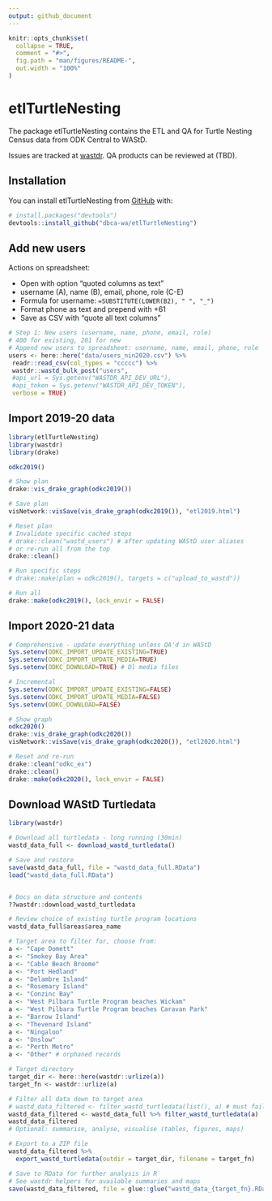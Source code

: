 ```yaml
---
output: github_document
---
```


<!-- README.md is generated from README.Rmd. Please edit that file -->

```r
knitr::opts_chunk$set(
  collapse = TRUE,
  comment = "#>",
  fig.path = "man/figures/README-",
  out.width = "100%"
)
```

# etlTurtleNesting

<!-- badges: start -->
<!-- badges: end -->

The package etlTurtleNesting contains the ETL and QA for Turtle Nesting Census 
data from ODK Central to WAStD.

Issues are tracked at [wastdr](https://github.com/dbca-wa/wastdr/milestone/1).
QA products can be reviewed at (TBD).

## Installation

You can install etlTurtleNesting from [GitHub](https://github.com/) with:

``` r
# install.packages("devtools")
devtools::install_github("dbca-wa/etlTurtleNesting")
```

## Add new users

Actions on spreadsheet:

* Open with option "quoted columns as text"
* username (A), name (B), email, phone, role (C-E)
* Formula for username: `=SUBSTITUTE(LOWER(B2), " ", "_")`
* Format phone as text and prepend with +61
* Save as CSV with "quote all text columns"

```r
# Step 1: New users (username, name, phone, email, role)
# 400 for existing, 201 for new
# Append new users to spreadsheet: username, name, email, phone, role
users <- here::here("data/users_nin2020.csv") %>%
 readr::read_csv(col_types = "ccccc") %>%
 wastdr::wastd_bulk_post("users",
 #api_url = Sys.getenv("WASTDR_API_DEV_URL"),
 #api_token = Sys.getenv("WASTDR_API_DEV_TOKEN"),
 verbose = TRUE)
```


## Import 2019-20 data

```r
library(etlTurtleNesting)
library(wastdr)
library(drake)

odkc2019()

# Show plan
drake::vis_drake_graph(odkc2019())

# Save plan
visNetwork::visSave(vis_drake_graph(odkc2019()), "etl2019.html")

# Reset plan
# Invalidate specific cached steps
# drake::clean("wastd_users") # after updating WAStD user aliases
# or re-run all from the top
drake::clean()

# Run specific steps
# drake::make(plan = odkc2019(), targets = c("upload_to_wastd"))

# Run all
drake::make(odkc2019(), lock_envir = FALSE)
```


## Import 2020-21 data

```r
# Comprehensive - update everything unless QA'd in WAStD
Sys.setenv(ODKC_IMPORT_UPDATE_EXISTING=TRUE)
Sys.setenv(ODKC_IMPORT_UPDATE_MEDIA=TRUE)
Sys.setenv(ODKC_DOWNLOAD=TRUE) # Dl media files

# Incremental
Sys.setenv(ODKC_IMPORT_UPDATE_EXISTING=FALSE)
Sys.setenv(ODKC_IMPORT_UPDATE_MEDIA=FALSE)
Sys.setenv(ODKC_DOWNLOAD=FALSE)

# Show graph
odkc2020()
drake::vis_drake_graph(odkc2020())
visNetwork::visSave(vis_drake_graph(odkc2020()), "etl2020.html")

# Reset and re-run
drake::clean("odkc_ex")
drake::clean()
drake::make(odkc2020(), lock_envir = FALSE)
```

## Download WAStD Turtledata

```r
library(wastdr)

# Download all turtledata - long running (30min)
wastd_data_full <- download_wastd_turtledata()

# Save and restore
save(wastd_data_full, file = "wastd_data_full.RData")
load("wastd_data_full.RData")


# Docs on data structure and contents
??wastdr::download_wastd_turtledata

# Review choice of existing turtle program locations
wastd_data_full$areas$area_name

# Target area to filter for, choose from:
a <- "Cape Domett"                                     
a <- "Smokey Bay Area"                                 
a <- "Cable Beach Broome"                              
a <- "Port Hedland"                                    
a <- "Delambre Island"                                 
a <- "Rosemary Island"                                 
a <- "Conzinc Bay"                                     
a <- "West Pilbara Turtle Program beaches Wickam"      
a <- "West Pilbara Turtle Program beaches Caravan Park"
a <- "Barrow Island"                                   
a <- "Thevenard Island"                                
a <- "Ningaloo"                                        
a <- "Onslow"                                          
a <- "Perth Metro" 
a <- "Other" # orphaned records

# Target directory
target_dir <- here::here(wastdr::urlize(a))
target_fn <- wastdr::urlize(a)

# Filter all data down to target area
# wastd_data_filtered <- filter_wastd_turtledata(list(), a) # must fail
wastd_data_filtered <- wastd_data_full %>% filter_wastd_turtledata(a) 
wastd_data_filtered
# Optional: summarise, analyse, visualise (tables, figures, maps)

# Export to a ZIP file
wastd_data_filtered %>% 
  export_wastd_turtledata(outdir = target_dir, filename = target_fn)

# Save to RData for further analysis in R 
# See wastdr helpers for available summaries and maps
save(wastd_data_filtered, file = glue::glue("wastd_data_{target_fn}.RData"))
```
